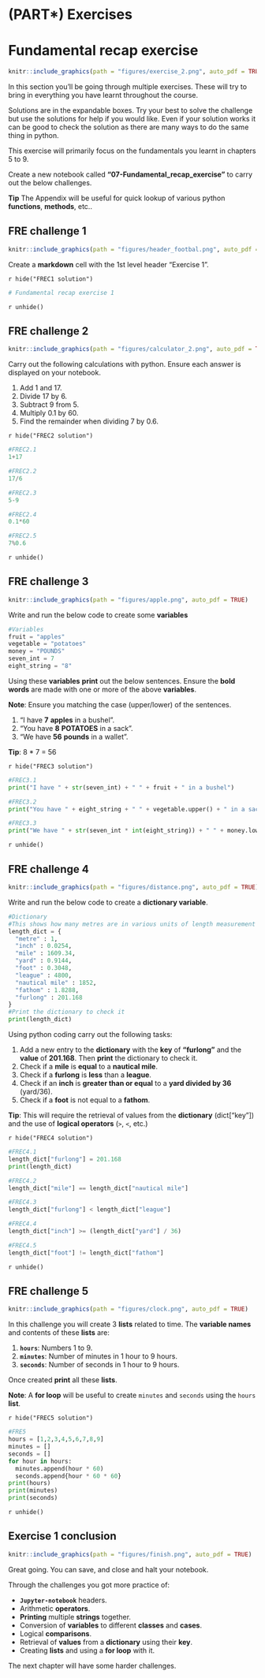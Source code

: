 # (PART\*) Exercises {-}

# Fundamental recap exercise
```r
knitr::include_graphics(path = "figures/exercise_2.png", auto_pdf = TRUE)
```

In this section you'll be going through multiple exercises.
These will try to bring in everything you have learnt throughout the course.

Solutions are in the expandable boxes. Try your best to solve the challenge but use the solutions for help if you would like. Even if your solution works it can be good to check the solution as there are many ways to do the same thing in python.

This exercise will primarily focus on the fundamentals you learnt in chapters 5 to 9.

Create a new notebook called __"07-Fundamental_recap_exercise"__ to carry out the below challenges.

__Tip__ The Appendix will be useful for quick lookup of various python __functions__, __methods__, etc..

## FRE challenge 1
```r
knitr::include_graphics(path = "figures/header_footbal.png", auto_pdf = TRUE)
```

Create a __markdown__ cell with the 1st level header "Exercise 1".

`r hide("FREC1 solution")`
```python
# Fundamental recap exercise 1
```
`r unhide()`

## FRE challenge 2
```r
knitr::include_graphics(path = "figures/calculator_2.png", auto_pdf = TRUE)
```

Carry out the following calculations with python.
Ensure each answer is displayed on your notebook.

1. Add 1 and 17.
2. Divide 17 by 6.
3. Subtract 9 from 5.
4. Multiply 0.1 by 60.
5. Find the remainder when dividing 7 by 0.6.

`r hide("FREC2 solution")`
```python
#FREC2.1
1+17
```
```python
#FREC2.2
17/6
```
```python
#FREC2.3
5-9
```
```python
#FREC2.4
0.1*60
```
```python
#FREC2.5
7%0.6
```
`r unhide()`

## FRE challenge 3
```r
knitr::include_graphics(path = "figures/apple.png", auto_pdf = TRUE)
```

Write and run the below code to create some __variables__

```python
#Variables
fruit = "apples"
vegetable = "potatoes"
money = "POUNDS"
seven_int = 7
eight_string = "8"
```

Using these __variables__ __print__ out the below sentences. Ensure the __bold words__ are made with one or more of the above __variables__.

__Note__: Ensure you matching the case (upper/lower) of the sentences.

1. "I have __7__ __apples__ in a bushel".
2. "You have __8__ __POTATOES__ in a sack".
3. "We have __56__ __pounds__ in a wallet".

__Tip__: 8 * 7 = 56

`r hide("FREC3 solution")`
```python
#FREC3.1
print("I have " + str(seven_int) + " " + fruit + " in a bushel")
```
```python
#FREC3.2
print("You have " + eight_string + " " + vegetable.upper() + " in a sack")
```
```python
#FREC3.3
print("We have " + str(seven_int * int(eight_string)) + " " + money.lower() + " in a wallet")
```
`r unhide()`

## FRE challenge 4
```r
knitr::include_graphics(path = "figures/distance.png", auto_pdf = TRUE)
```

Write and run the below code to create a __dictionary variable__.

```python
#Dictionary
#This shows how many metres are in various units of length measurement
length_dict = {
  "metre" : 1,
  "inch" : 0.0254,
  "mile" : 1609.34,
  "yard" : 0.9144,
  "foot" : 0.3048,
  "league" : 4800,
  "nautical mile" : 1852,
  "fathom" : 1.8288,
  "furlong" : 201.168
}
#Print the dictionary to check it
print(length_dict)
```

Using python coding carry out the following tasks:

1. Add a new entry to the __dictionary__ with the __key__ of __"furlong"__ and the __value__ of __201.168__. Then __print__ the dictionary to check it.
2. Check if a __mile__ is __equal__ to a __nautical mile__.
3. Check if a __furlong__ is __less__ than a __league__.
4. Check if an __inch__ is __greater than or equal__ to a __yard divided by 36__ (yard/36).
5. Check if a __foot__ is not equal to a __fathom__.

__Tip__: This will require the retrieval of values from the __dictionary__ (dict["key"]) and the use of __logical operators__ (`>`, `<`, etc.)

`r hide("FREC4 solution")`
```python
#FREC4.1
length_dict["furlong"] = 201.168
print(length_dict)
```
```python
#FREC4.2
length_dict["mile"] == length_dict["nautical mile"]
```
```python
#FREC4.3
length_dict["furlong"] < length_dict["league"]
```
```python
#FREC4.4
length_dict["inch"] >= (length_dict["yard"] / 36)
```
```python
#FREC4.5
length_dict["foot"] != length_dict["fathom"]
```
`r unhide()`

## FRE challenge 5
```r
knitr::include_graphics(path = "figures/clock.png", auto_pdf = TRUE)
```

In this challenge you will create 3 __lists__ related to time.
The __variable names__ and contents of these __lists__ are:

1. __`hours`__: Numbers 1 to 9.
2. __`minutes`__: Number of minutes in 1 hour to 9 hours.
3. __`seconds`__: Number of seconds in 1 hour to 9 hours.

Once created __print__ all these __lists__.

__Note__: A __for loop__ will be useful to create `minutes` and `seconds` using the `hours` __list__.

`r hide("FREC5 solution")`
```python
#FRE5
hours = [1,2,3,4,5,6,7,8,9]
minutes = []
seconds = []
for hour in hours:
  minutes.append(hour * 60)
  seconds.append{hour * 60 * 60}
print(hours)
print(minutes)
print(seconds)
```
`r unhide()`

## Exercise 1 conclusion
```r
knitr::include_graphics(path = "figures/finish.png", auto_pdf = TRUE)
```

Great going. You can save, and close and halt your notebook. 

Through the challenges you got more practice of:

- __`Jupyter-notebook`__ headers.
- Arithmetic __operators__.
- __Printing__ multiple __strings__ together.
- Conversion of __variables__ to different __classes__ and __cases__.
- Logical __comparisons__.
- Retrieval of __values__ from a __dictionary__ using their __key__.
- Creating __lists__ and using a __for loop__ with it.

The next chapter will have some harder challenges.

